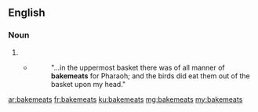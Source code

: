 ==English==

===Noun===
{{head|en|noun plural form}}

# {{plural of|bakemeat|lang=en}}
#*{{RQ:Authorized Version|Gen|40|17}}
#*:"...in the uppermost basket there was of all manner of '''bakemeats''' for Pharaoh; and the birds did eat them out of the basket upon my head."

[[ar:bakemeats]]
[[fr:bakemeats]]
[[ku:bakemeats]]
[[mg:bakemeats]]
[[my:bakemeats]]